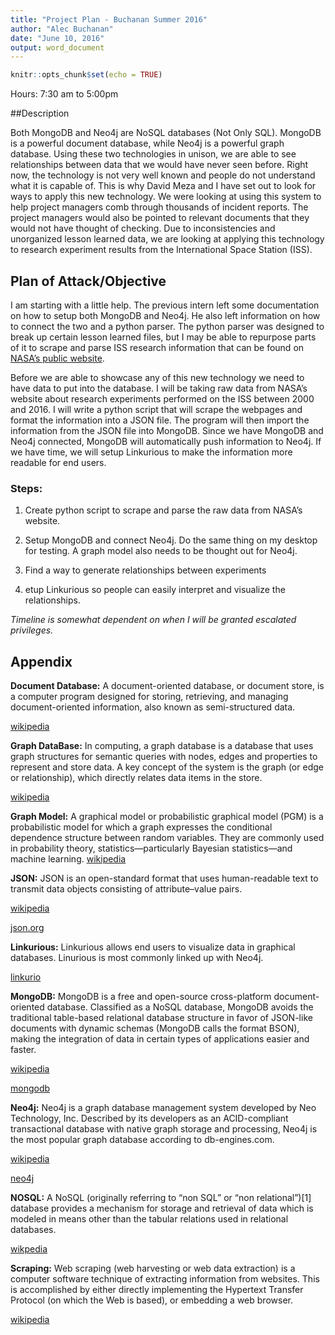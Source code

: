 ```yaml
---
title: "Project Plan - Buchanan Summer 2016"
author: "Alec Buchanan"
date: "June 10, 2016"
output: word_document
---
```


```r
knitr::opts_chunk$set(echo = TRUE)
```

Hours:	7:30 am to 5:00pm

##Description

Both MongoDB and Neo4j are NoSQL databases (Not Only SQL). MongoDB is a powerful document database, while
Neo4j is a powerful graph database. Using these two technologies in unison, we are able to see relationships
between data that we would have never seen before. Right now, the technology is not very well known and
people do not understand what it is capable of. This is why David Meza and I have set out to look for ways
to apply this new technology. We were looking at using this system to help project managers comb through
thousands of incident reports. The project managers would also be pointed to relevant documents that they
would not have thought of checking. Due to inconsistencies and unorganized lesson learned data, we are
looking at applying this technology to research experiment results from the International Space Station (ISS).

## Plan of Attack/Objective

I am starting with a little help. The previous intern left some documentation on how to setup both MongoDB
and Neo4j. He also left information on how to connect the two and a python parser. The python parser was
designed to break up certain lesson learned files, but I may be able to repurpose parts of it to scrape
and parse ISS research information that can be found on [NASA’s public website](http://www.nasa.gov/mission_pages/station/research/experiments/experiments_hardware.html).

Before we are able to showcase any of this new technology we need to have data to put into the database.
I will be taking raw data from NASA’s website about research experiments performed on the ISS between 2000
and 2016. I will write a python script that will scrape the webpages and format the information into a JSON
file. The program will then import the information from the JSON file into MongoDB. Since we have MongoDB
and Neo4j connected, MongoDB will automatically push information to Neo4j. If we have time, we will setup
Linkurious to make the information more readable for end users.

### Steps:

1. Create python script to scrape and parse the raw data from NASA’s website.

2. Setup MongoDB and connect Neo4j. Do the same thing on my desktop for testing. A graph model also needs
to be thought out for Neo4j.

3. Find a way to generate relationships between experiments

4. etup Linkurious so people can easily interpret and visualize the relationships.

*Timeline is somewhat dependent on when I will be granted escalated privileges.* 

## Appendix

**Document Database:** 	A document-oriented database, or document store, is a computer program designed
for storing, retrieving, and managing document-oriented information, also known as semi-structured data.

[wikipedia](https://en.wikipedia.org/wiki/Document-oriented_database)

**Graph DataBase:**	In computing, a graph database is a database that uses graph structures for semantic queries with nodes, edges and properties to represent and store data. A key concept of the system is the graph (or edge or relationship), which directly relates data items in the store.

[wikipedia](https://en.wikipedia.org/wiki/Graph_database)

**Graph Model:** 	A graphical model or probabilistic graphical model (PGM) is a probabilistic model for
which a graph expresses the conditional dependence structure between random variables. They are commonly
used in probability theory, statistics—particularly Bayesian statistics—and machine learning.
[wikipedia](https://en.wikipedia.org/wiki/Graphical_model)

**JSON:** 	JSON is an open-standard format that uses human-readable text to transmit data objects
consisting of attribute–value pairs.

[wikipedia](https://en.wikipedia.org/wiki/JSON)

[json.org](http://www.json.org/)

**Linkurious:** 	Linkurious allows end users to visualize data in graphical databases. Linurious is most
commonly linked up with Neo4j.

[linkurio](http://linkurio.us/)

**MongoDB:** 	MongoDB is a free and open-source cross-platform document-oriented database. Classified as a
NoSQL database, MongoDB avoids the traditional table-based relational database structure in favor of
JSON-like documents with dynamic schemas (MongoDB calls the format BSON), making the integration of data
in certain types of applications easier and faster.

[wikipedia](https://en.wikipedia.org/wiki/MongoDB)

[mongodb](https://www.mongodb.com/)

**Neo4j:**	Neo4j is a graph database management system developed by Neo Technology, Inc. Described by its
developers as an ACID-compliant transactional database with native graph storage and processing, Neo4j is
the most popular graph database according to db-engines.com.

[wikipedia](https://en.wikipedia.org/wiki/Neo4j)

[neo4j](http://neo4j.com/)

**NOSQL:** 	A NoSQL (originally referring to "non SQL" or "non relational")[1] database provides a mechanism
for storage and retrieval of data which is modeled in means other than the tabular relations used in 
relational databases.

[wikpedia](https://en.wikipedia.org/wiki/NoSQL)

**Scraping:**	Web scraping (web harvesting or web data extraction) is a computer software technique of
extracting information from websites. This is accomplished by either directly implementing the Hypertext
Transfer Protocol (on which the Web is based), or embedding a web browser.

[wikipedia](https://en.wikipedia.org/wiki/Web_scraping)

